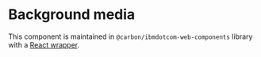 # Background media

This component is maintained in `@carbon/ibmdotcom-web-components` library with a [React wrapper](https://carbon-design-system.github.io/carbon-for-ibm-dotcom/canary/web-components-react/?path=/story/components-background-media).